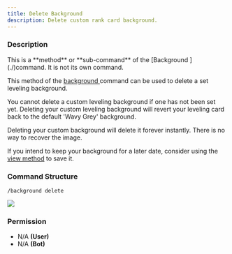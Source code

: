 ```yaml
---
title: Delete Background
description: Delete custom rank card background.
---
```


### Description

<Callout type="warning">
	This is a **method** or **sub-command** of the [Background ](./)command. It is not its own command.
</Callout>

This method of the [background ](./)command can be used to delete a set leveling background.

You cannot delete a custom leveling background if one has not been set yet. Deleting your custom leveling background
will revert your leveling card back to the default 'Wavy Grey' background.

Deleting your custom background will delete it forever instantly. There is no way to recover the image.

If you intend to keep your background for a later date, consider using the [view method](view.md) to save it.

### Command Structure

```
/background delete
```

![](../../../_assets/jNYrQXL.png)

### **Permission**

- N/A **(User)**
- N/A **(Bot)**
